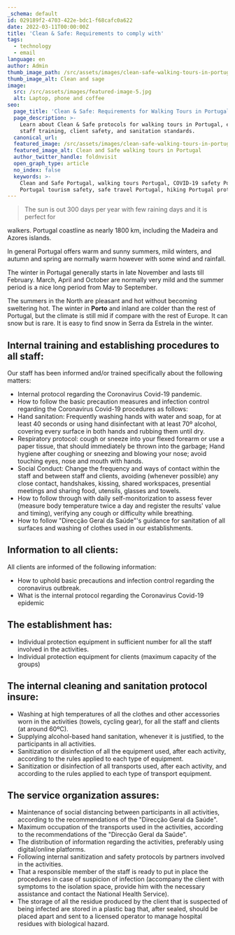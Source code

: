 ```yaml
---
_schema: default
id: 029189f2-4703-422e-bdc1-f68cafc0a622
date: 2022-03-11T00:00:00Z
title: 'Clean & Safe: Requirements to comply with'
tags:
  - technology
  - email
language: en
author: Admin
thumb_image_path: /src/assets/images/clean-safe-walking-tours-in-portugal.jpg
thumb_image_alt: Clean and sage
image:
  src: /src/assets/images/featured-image-5.jpg
  alt: Laptop, phone and coffee
seo:
  page_title: 'Clean & Safe: Requirements for Walking Tours in Portugal'
  page_description: >-
    Learn about Clean & Safe protocols for walking tours in Portugal, ensuring
    staff training, client safety, and sanitation standards.
  canonical_url:
  featured_image: /src/assets/images/clean-safe-walking-tours-in-portugal.jpg
  featured_image_alt: Clean and Safe walking tours in Portugal
  author_twitter_handle: foldnvisit
  open_graph_type: article
  no_index: false
  keywords: >-
    Clean and Safe Portugal, walking tours Portugal, COVID-19 safety Portugal,
    Portugal tourism safety, safe travel Portugal, hiking Portugal protocols
---
```


> The sun is out 300 days per year with few raining days and it is perfect for

walkers. Portugal coastline as nearly 1800 km, including the Madeira and Azores
islands.

In general Portugal offers warm and sunny summers, mild winters, and autumn and
spring are normally warm however with some wind and rainfall.

The winter in Portugal generally starts in late November and lasts till
February. March, April and October are normally very mild and the summer period
is a nice long period from May to September.

The summers in the North are pleasant and hot without becoming sweltering hot.
The winter in&nbsp;**Porto**&nbsp;and inland are colder than the rest of
Portugal, but the climate is still mid if compare with the rest of Europe. It
can snow but is rare. It is easy to find snow in Serra da Estrela in the winter.

<SnippetsAstroImage
  image_path="/src/assets/images/clean-safe-walking-tours-in-portugal.jpg"
  image_alt="clean and safe walking tours"
/>

## **Internal training and establishing procedures to all staff:**

Our staff has been informed and/or trained specifically about the following
matters:

- Internal protocol regarding the Coronavirus Covid-19 pandemic.
- How to follow the basic precaution measures and infection control regarding
  the Coronavirus Covid-19 procedures as follows:
- Hand sanitation: Frequently washing hands with water and soap, for at least 40
  seconds or using hand disinfectant with at least 70º alcohol, covering every
  surface in both hands and rubbing them until dry.
- Respiratory protocol: cough or sneeze into your flexed forearm or use a paper
  tissue, that should immediately be thrown into the garbage; Hand hygiene after
  coughing or sneezing and blowing your nose; avoid touching eyes, nose and
  mouth with hands.
- Social Conduct: Change the frequency and ways of contact within the staff and
  between staff and clients, avoiding (whenever possible) any close contact,
  handshakes, kissing, shared workspaces, presential meetings and sharing food,
  utensils, glasses and towels.
- How to follow through with daily self-monitorization to assess fever (measure
  body temperature twice a day and register the results' value and timing),
  verifying any cough or difficulty while breathing.
- How to follow "Direcção Geral da Saúde"'s guidance for sanitation of all
  surfaces and washing of clothes used in our establishments.

## **Information to all clients:**

All clients are informed of the following information:

- How to uphold basic precautions and infection control regarding the
  coronavirus outbreak.
- What is the internal protocol regarding the Coronavirus Covid-19 epidemic

## **The establishment has:**

- Individual protection equipment in sufficient number for all the staff
  involved in the activities.
- Individual protection equipment for clients (maximum capacity of the groups)

## **The internal cleaning and sanitation protocol insure:**

- Washing at high temperatures of all the clothes and other accessories worn in
  the activities (towels, cycling gear), for all the staff and clients (at
  around 60ºC).
- Supplying alcohol-based hand sanitation, whenever it is justified, to the
  participants in all activities.
- Sanitization or disinfection of all the equipment used, after each activity,
  according to the rules applied to each type of equipment.
- Sanitization or disinfection of all transports used, after each activity, and
  according to the rules applied to each type of transport equipment.

## **The service organization assures:**

- Maintenance of social distancing between participants in all activities,
  according to the recommendations of the "Direcção Geral da Saúde".
- Maximum occupation of the transports used in the activities, according to the
  recommendations of the "Direcção Geral da Saúde".
- The distribution of information regarding the activities, preferably using
  digital/online platforms.
- Following internal sanitization and safety protocols by partners involved in
  the activities.
- That a responsible member of the staff is ready to put in place the procedures
  in case of suspicion of infection (accompany the client with symptoms to the
  isolation space, provide him with the necessary assistance and contact the
  National Health Service).
- The storage of all the residue produced by the client that is suspected of
  being infected are stored in a plastic bag that, after sealed, should be
  placed apart and sent to a licensed operator to manage hospital residues with
  biological hazard.

